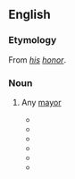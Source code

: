{{also|Hizzoner}}
==English==

===Etymology===
From ''[[his]] [[honor]]''.

===Noun===
{{en-noun}}

# {{lb|en|informal|often|humorous}} Any [[mayor]]
#* {{quote-book|en|year=1930|author=John Bright|title='''Hizonner''' Big Bill Thompson|publisher=Sharon Hill Books}}
#* {{quote-journal|en|date=3 January 1955|title='''Hizzoner''' the Heelobowie|work=Time|passage=Mike asked nothing in return for his generosity, but when election day came up, the contending candidates for mayor both withdrew and the villagers swarmed to the polls to elect Mike Colikas by a vote of 2,145 to 2.}}
#* {{quote-book|en|year=1996|author=Rachel C. Edwards|title='''Hizzoner''': A Day in the Life of a Village Mayor|publisher=Flats Publishing Company}}
#* {{quote-book|en|year=1998|author=Stuart Woods|title=Swimming to Catalina|publisher=HarperCollins|page=103|passage=He's the mayor's favorite golf partner. Once I had to deliver an envelope to '''hizzoner''' at the Bel-Air Country Club, and he introduced me to Sturmack.}}
#* {{quote-book|en|year=2001|editors=Gene Roberts, et al.|title=Leaving Readers Behind: The Age of Corporate Newspapering|publisher=The University of Arkansas Press|page=7|passage=The publisher of Hearst’s ''San Francisco Examiner'' promises to stem his paper’s criticism of Mayor Willie Brown if '''Hizzoner''' doesn’t oppose Hearst's takeover of the rival ''Chronicle''.}}
#* {{quote-journal|en|date=5 August 2007|author=Kirsten Danis|title='''Hizzoner''' will honor jury-duty obligation|work=New York Daily News|passage=Not even Mayor Bloomberg is safe from jury duty.}}